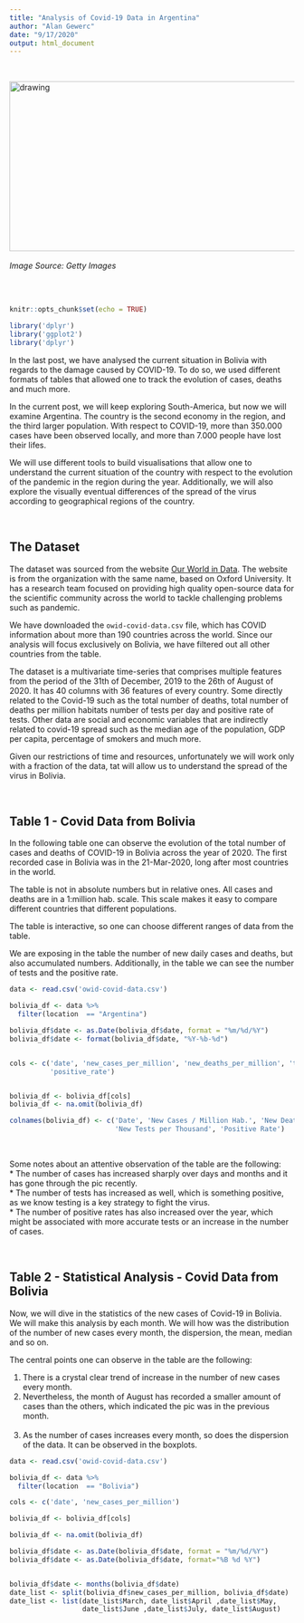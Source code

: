 ---
title: "Analysis of Covid-19 Data in Argentina"
author: "Alan Gewerc"
date: "9/17/2020"
output: html_document
---

<br>

<img src="argentina-covid.jpg" alt="drawing" height="300" width="950"/><br><br>
*Image Source: Getty Images*

<br><br>

```{r setup,  echo=FALSE, include=FALSE}
knitr::opts_chunk$set(echo = TRUE)
```

```{r library, echo=FALSE, include=FALSE}
library('dplyr')
library('ggplot2')
library('dplyr')

```


In the last post, we have analysed the current situation in Bolivia with regards to the damage caused by COVID-19. To do so, we used different formats of tables that allowed one to track the evolution of cases, deaths and much more. <br>

In the current post, we will keep exploring South-America, but now we will examine Argentina. The country is the second economy in the region, and the third larger population. With respect to COVID-19, more than 350.000 cases have been observed locally, and more than 7.000 people have lost their lifes. 

We will use different tools to build visualisations that allow one to understand the current situation of the country with respect to the evolution of the pandemic in the region during the year. Additionally, we will also explore the visually eventual differences of the spread of the virus according to geographical regions of the country. 

<br>

## The Dataset

The dataset was sourced from the website [Our World in Data](https://ourworldindata.org/coronavirus/country/bolivia?country=~BOL). The website is from the organization with the same name, based on Oxford University. It has a research team focused on providing high quality open-source data for the scientific community across the world to tackle challenging problems such as pandemic.  

We have downloaded the `owid-covid-data.csv` file, which has COVID information about more than 190 countries across the world. Since our analysis will focus exclusively on Bolivia, we have filtered out all other countries from the table. <br>

The dataset is a multivariate time-series that comprises multiple features from the period of the 31th of December, 2019 to the 26th of August of 2020.
It has 40 columns with 36 features of every country. Some directly related to the Covid-19 such as the total number of deaths, total number of deaths per million habitats number of tests per day and positive rate of tests. Other data are social and economic variables that are indirectly related to covid-19 spread such as the median age of the population, GDP per capita, percentage of smokers and much more. <br>

Given our restrictions of time and resources, unfortunately we will work only with a fraction of the data, tat will allow us to understand the spread of the virus in Bolivia.  

<br>

## Table 1 - Covid Data from Bolivia 

In the following table one can observe the evolution of the total number of cases and deaths of COVID-19 in Bolivia across the year of 2020. The first recorded case in Bolivia was in the 21-Mar-2020, long after most countries in the world. <br>

The table is not in absolute numbers but in relative ones. All cases and deaths are in a 1:million hab. scale. This scale makes it easy to compare different countries that different populations. 

The table is interactive, so one can choose different ranges of data from the table. <br>

We are exposing in the table the number of new daily cases and deaths, but also accumulated numbers. Additionally, in the table we can see the number of tests and the positive rate. 




```{r interactive, , echo=FALSE}
data <- read.csv('owid-covid-data.csv')

bolivia_df <- data %>% 
  filter(location  == "Argentina")

bolivia_df$date <- as.Date(bolivia_df$date, format = "%m/%d/%Y")
bolivia_df$date <- format(bolivia_df$date, "%Y-%b-%d")


cols <- c('date', 'new_cases_per_million', 'new_deaths_per_million', 'total_cases_per_million', 'total_deaths_per_million', 'total_tests_per_thousand',
          'positive_rate')


bolivia_df <- bolivia_df[cols]
bolivia_df <- na.omit(bolivia_df)

colnames(bolivia_df) <- c('Date', 'New Cases / Million Hab.', 'New Deaths / Million Hab.', 'Total Cases / Million Hab.', 'Total Deaths / Million Hab.',
                          'New Tests per Thousand', 'Positive Rate')


```

<br>

Some notes about an attentive observation of the table are the following:<br>
* The number of cases has increased sharply over days and months and it has gone through the pic recently. <br>
* The number of tests has increased as well, which is something positive, as we know testing is a key strategy to fight the virus. <br>
* The number of positive rates has also increased over the year, which might be associated with more accurate tests or an increase in the number of cases.



<br>

## Table 2 - Statistical Analysis - Covid Data from Bolivia 

Now, we will dive in the statistics of the new cases of Covid-19 in Bolivia. We will make this analysis by each month. We will how was the distribution of the number of new cases every month, the dispersion, the mean, median and so on.

The central points one can observe in the table are the following:

1. There is a crystal clear trend of increase in the number of new cases every month. <br>
2. Nevertheless, the month of August has recorded a smaller amount of cases than the others, which indicated the pic was in the previous month. <br>    
3. As the number of cases increases every month, so does the dispersion of the data. It can be observed in the boxplots.  


```{r test , results='asis', echo=FALSE}

data <- read.csv('owid-covid-data.csv')

bolivia_df <- data %>% 
  filter(location  == "Bolivia")

cols <- c('date', 'new_cases_per_million')

bolivia_df <- bolivia_df[cols]

bolivia_df <- na.omit(bolivia_df)

bolivia_df$date <- as.Date(bolivia_df$date, format = "%m/%d/%Y")
bolivia_df$date <- as.Date(bolivia_df$date, format="%B %d %Y")


bolivia_df$date <- months(bolivia_df$date)
date_list <- split(bolivia_df$new_cases_per_million, bolivia_df$date)
date_list <- list(date_list$March, date_list$April ,date_list$May,
                  date_list$June ,date_list$July, date_list$August)

```

